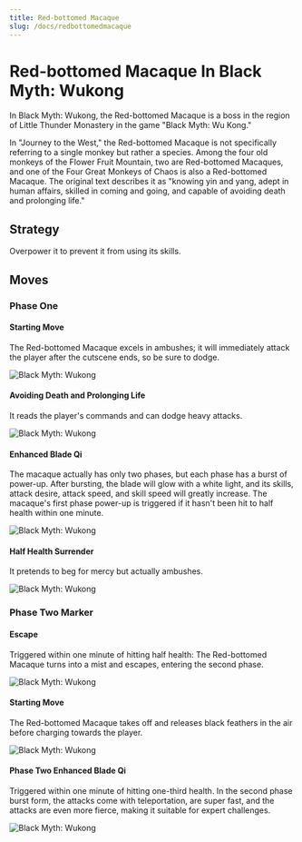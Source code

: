 ```yaml
---
title: Red-bottomed Macaque
slug: /docs/redbottomedmacaque
---
```


# Red-bottomed Macaque In Black Myth: Wukong

In Black Myth: Wukong, the Red-bottomed Macaque is a boss in the region of Little Thunder Monastery in the game "Black Myth: Wu Kong."

In "Journey to the West," the Red-bottomed Macaque is not specifically referring to a single monkey but rather a species. Among the four old monkeys of the Flower Fruit Mountain, two are Red-bottomed Macaques, and one of the Four Great Monkeys of Chaos is also a Red-bottomed Macaque. The original text describes it as "knowing yin and yang, adept in human affairs, skilled in coming and going, and capable of avoiding death and prolonging life."

## Strategy

Overpower it to prevent it from using its skills.

## Moves

### Phase One

#### Starting Move

The Red-bottomed Macaque excels in ambushes; it will immediately attack the player after the cutscene ends, so be sure to dodge.

<img src="/img/bosses/yjdqss.gif" alt="Black Myth: Wukong"/>

#### Avoiding Death and Prolonging Life

It reads the player's commands and can dodge heavy attacks.

<img src="/img/bosses/yjdbsys.gif" alt="Black Myth: Wukong"/>

#### Enhanced Blade Qi

The macaque actually has only two phases, but each phase has a burst of power-up. After bursting, the blade will glow with a white light, and its skills, attack desire, attack speed, and skill speed will greatly increase. The macaque's first phase power-up is triggered if it hasn't been hit to half health within one minute.

<img src="/img/bosses/yjdqhdq.gif" alt="Black Myth: Wukong"/>

#### Half Health Surrender

It pretends to beg for mercy but actually ambushes.

<img src="/img/bosses/gdqr.gif" alt="Black Myth: Wukong"/>

### Phase Two Marker

#### Escape

Triggered within one minute of hitting half health: The Red-bottomed Macaque turns into a mist and escapes, entering the second phase.

<img src="/img/bosses/ejdtp.gif" alt="Black Myth: Wukong"/>

#### Starting Move

The Red-bottomed Macaque takes off and releases black feathers in the air before charging towards the player.

<img src="/img/bosses/ejdqsf.gif" alt="Black Myth: Wukong"/>

#### Phase Two Enhanced Blade Qi

Triggered within one minute of hitting one-third health. In the second phase burst form, the attacks come with teleportation, are super fast, and the attacks are even more fierce, making it suitable for expert challenges.

<img src="/img/bosses/ejdqhdq.gif" alt="Black Myth: Wukong"/>